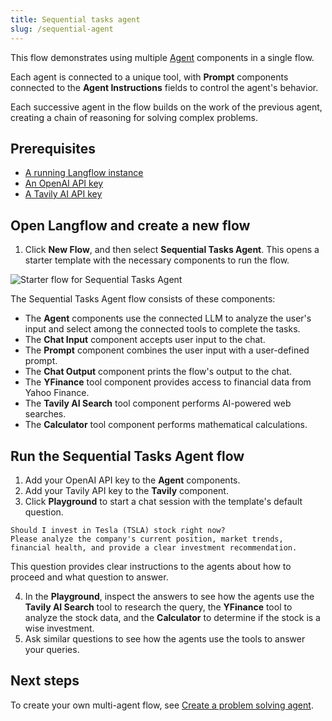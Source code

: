 ```yaml
---
title: Sequential tasks agent
slug: /sequential-agent
---
```


This flow demonstrates using multiple [Agent](/agents) components in a single flow.

Each agent is connected to a unique tool, with **Prompt** components connected to the **Agent Instructions** fields to control the agent's behavior.

Each successive agent in the flow builds on the work of the previous agent, creating a chain of reasoning for solving complex problems.

## Prerequisites

* [A running Langflow instance](/get-started-installation)
* [An OpenAI API key](https://platform.openai.com/api-keys)
* [A Tavily AI API key](https://www.tavily.com/)

## Open Langflow and create a new flow

1. Click **New Flow**, and then select **Sequential Tasks Agent**.
This opens a starter template with the necessary components to run the flow.

![Starter flow for Sequential Tasks Agent](/img/starter-flow-sequential-agent.png)

The Sequential Tasks Agent flow consists of these components:

* The **Agent** components use the connected LLM to analyze the user's input and select among the connected tools to complete the tasks.
* The **Chat Input** component accepts user input to the chat.
* The **Prompt** component combines the user input with a user-defined prompt.
* The **Chat Output** component prints the flow's output to the chat.
* The **YFinance** tool component provides access to financial data from Yahoo Finance.
* The **Tavily AI Search** tool component performs AI-powered web searches.
* The **Calculator** tool component performs mathematical calculations.

## Run the Sequential Tasks Agent flow

1. Add your OpenAI API key to the **Agent** components.
2. Add your Tavily API key to the **Tavily** component.
3. Click **Playground** to start a chat session with the template's default question.

```text
Should I invest in Tesla (TSLA) stock right now?
Please analyze the company's current position, market trends,
financial health, and provide a clear investment recommendation.
```

This question provides clear instructions to the agents about how to proceed and what question to answer.

4. In the **Playground**, inspect the answers to see how the agents use the **Tavily AI Search** tool to research the query, the **YFinance** tool to analyze the stock data, and the **Calculator** to determine if the stock is a wise investment.
5. Ask similar questions to see how the agents use the tools to answer your queries.

## Next steps

To create your own multi-agent flow, see [Create a problem solving agent](/agents).